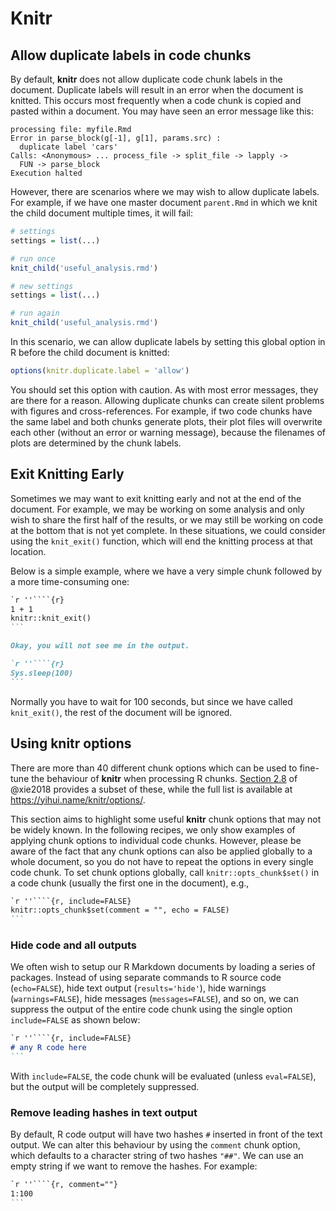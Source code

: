 # Knitr


## Allow duplicate labels in code chunks

<!--- https://stackoverflow.com/questions/36868287/purl-within-knit-duplicate-label-error/47065392#47065392 --->

By default, **knitr** does not allow duplicate code chunk labels in the document. Duplicate labels will result in an error when the document is knitted. This occurs most frequently when a code chunk is copied and pasted within a document. You may have seen an error message like this:

```text
processing file: myfile.Rmd
Error in parse_block(g[-1], g[1], params.src) :
  duplicate label 'cars'
Calls: <Anonymous> ... process_file -> split_file -> lapply ->
  FUN -> parse_block
Execution halted
```

However, there are scenarios where we may wish to allow duplicate labels. For example, if we have one master document `parent.Rmd` in which we knit the child document multiple times, it will fail:

```r
# settings
settings = list(...)

# run once
knit_child('useful_analysis.rmd')

# new settings
settings = list(...)

# run again
knit_child('useful_analysis.rmd')
```

In this scenario, we can allow duplicate labels by setting this global option in R before the child document is knitted:

```r
options(knitr.duplicate.label = 'allow')
```

You should set this option with caution. As with most error messages, they are there for a reason. Allowing duplicate chunks can create silent problems with figures and cross-references. For example, if two code chunks have the same label and both chunks generate plots, their plot files will overwrite each other (without an error or warning message), because the filenames of plots are determined by the chunk labels.

## Exit Knitting Early

Sometimes we may want to exit knitting early and not at the end of the document. For example, we may be working on some analysis and only wish to share the first half of the results, or we may still be working on code at the bottom that is not yet complete. In these situations, we could consider using the `knit_exit()` function, which will end the knitting process at that location.

Below is a simple example, where we have a very simple chunk followed by a more time-consuming one:

````md
`r ''````{r}
1 + 1
knitr::knit_exit()
```

Okay, you will not see me in the output.

`r ''````{r}
Sys.sleep(100)
```
````

Normally you have to wait for 100 seconds, but since we have called `knit_exit()`, the rest of the document will be ignored.

## Using knitr options

There are more than 40 different chunk options which can be used to fine-tune the behaviour of **knitr** when processing R chunks. [Section 2.8](https://bookdown.org/yihui/rmarkdown/r-code.html) of @xie2018 provides a subset of these, while the full list is available at <https://yihui.name/knitr/options/>.

This section aims to highlight some useful **knitr** chunk options that may not be widely known. In the following recipes, we only show examples of applying chunk options to individual code chunks. However, please be aware of the fact that any chunk options can also be applied globally to a whole document, so you do not have to repeat the options in every single code chunk. To set chunk options globally, call `knitr::opts_chunk$set()` in a code chunk (usually the first one in the document), e.g.,

````md
`r ''````{r, include=FALSE}
knitr::opts_chunk$set(comment = "", echo = FALSE)
```
````

### Hide code and all outputs

We often wish to setup our R Markdown documents by loading a series of packages. Instead of using separate commands to R source code (`echo=FALSE`), hide text output (`results='hide'`), hide warnings (`warnings=FALSE`), hide messages (`messages=FALSE`), and so on, we can suppress the output of the entire code chunk using the single option `include=FALSE` as shown below:

````md
`r ''````{r, include=FALSE}
# any R code here
```
````

With `include=FALSE`, the code chunk will be evaluated (unless `eval=FALSE`), but the output will be completely suppressed.

### Remove leading hashes in text output

<!--- https://stackoverflow.com/questions/15081212/remove-hashes-in-r-output-from-r-markdown-and-knitr --->

By default, R code output will have two hashes `#` inserted in front of the text output. We can alter this behaviour by using the `comment` chunk option, which defaults to a character string of two hashes `"##"`. We can use an empty string if we want to remove the hashes. For example:

````md
`r ''````{r, comment=""}
1:100
```
````
